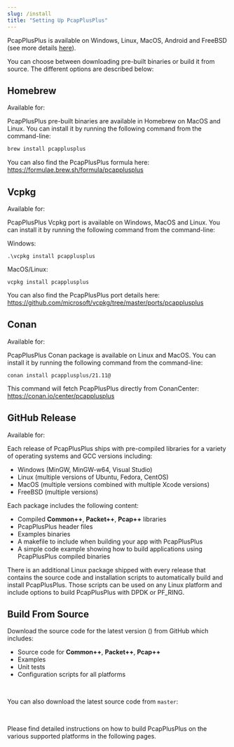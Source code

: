 ```yaml
---
slug: /install
title: "Setting Up PcapPlusPlus"
---
```



PcapPlusPlus is available on <ImageWithBaseUrl src="/img/os-logos/logo-windows.png" width="24" title="Windows"/> Windows, <ImageWithBaseUrl src="/img/os-logos/logo-linux.png" width="24" title="Linux"/> Linux, <ThemedImageWithBaseUrl srcLight="/img/os-logos/logo-apple.png" srcDark="/img/os-logos/logo-apple-dark.png" width="24" title="MacOS"/> MacOS, <ImageWithBaseUrl src="/img/os-logos/logo-android.png" width="24" title="Android"/> Android and <ImageWithBaseUrl src="/img/os-logos/logo-freebsd.png" width="24" title="FreeBSD"/> FreeBSD (see more details [here](./platforms)).

<p><ReleaseButtonLink/></p>

You can choose between downloading pre-built binaries or build it from source. The different options are described below:

<TOCInline toc={toc} maxHeadingLevel={2} />

## Homebrew

Available for: <ThemedImageWithBaseUrl srcLight="/img/os-logos/logo-apple.png" srcDark="/img/os-logos/logo-apple-dark.png" width="24" title="MacOS"/> <ImageWithBaseUrl src="/img/os-logos/logo-linux.png" alt="drawing" width="24" title="Linux"/>

PcapPlusPlus pre-built binaries are available in Homebrew on MacOS and Linux. You can install it by running the following command from the command-line:

```bash
brew install pcapplusplus
```

You can also find the PcapPlusPlus formula here: <https://formulae.brew.sh/formula/pcapplusplus>

## Vcpkg

Available for: <ImageWithBaseUrl src="/img/os-logos/logo-windows.png" alt="drawing" width="24" title="Windows"/> <ImageWithBaseUrl src="/img/os-logos/logo-linux.png" alt="drawing" width="24" title="Linux"/> <ThemedImageWithBaseUrl srcLight="/img/os-logos/logo-apple.png" srcDark="/img/os-logos/logo-apple-dark.png" width="24" title="MacOS"/>

PcapPlusPlus Vcpkg port is available on Windows, MacOS and Linux. You can install it by running the following command from the command-line:

Windows:

```text
.\vcpkg install pcapplusplus
```

MacOS/Linux:

```text
vcpkg install pcapplusplus
```

You can also find the PcapPlusPlus port details here: <https://github.com/microsoft/vcpkg/tree/master/ports/pcapplusplus>

## Conan

Available for: <ImageWithBaseUrl src="/img/os-logos/logo-linux.png" alt="drawing" width="24" title="Linux"/> <ThemedImageWithBaseUrl srcLight="/img/os-logos/logo-apple.png" srcDark="/img/os-logos/logo-apple-dark.png" width="24" title="MacOS"/>

PcapPlusPlus Conan package is available on Linux and MacOS. You can install it by running the following command from the command-line:

```text
conan install pcapplusplus/21.11@
```

This command will fetch PcapPlusPlus directly from ConanCenter: <https://conan.io/center/pcapplusplus>

## GitHub Release

Available for: <ImageWithBaseUrl src="/img/os-logos/logo-windows.png" alt="drawing" width="24" title="Windows"/> <ImageWithBaseUrl src="/img/os-logos/logo-linux.png" alt="drawing" width="24" title="Linux"/> <ThemedImageWithBaseUrl srcLight="/img/os-logos/logo-apple.png" srcDark="/img/os-logos/logo-apple-dark.png" width="24" title="MacOS"/> <ImageWithBaseUrl src="/img/os-logos/logo-freebsd.png" alt="drawing" width="24" title="FreeBSD"/> <ImageWithBaseUrl src="/img/os-logos/logo-android.png" alt="drawing" width="24" title="Android"/>

<p><ReleaseButtonLink/></p>

Each release of PcapPlusPlus ships with pre-compiled libraries for a variety of operating systems and GCC versions including:

- Windows (MinGW, MinGW-w64, Visual Studio)
- Linux (multiple versions of Ubuntu, Fedora, CentOS)
- MacOS (multiple versions combined with multiple Xcode versions)
- FreeBSD (multiple versions)

Each package includes the following content:

- Compiled __Common++__, __Packet++__, __Pcap++__ libraries
- PcapPlusPlus header files
- Examples binaries
- A makefile to include when building your app with PcapPlusPlus
- A simple code example showing how to build applications using PcapPlusPlus compiled binaries

There is an additional Linux package shipped with every release that contains the source code and installation scripts to automatically build and install PcapPlusPlus. Those scripts can be used on any Linux platform and include options to build PcapPlusPlus with DPDK or PF_RING.

## Build From Source

Download the source code for the latest version (__<ConstVal value={getRelease()}/>__) from GitHub which includes:

- Source code for __Common++__, __Packet++__, __Pcap++__
- Examples
- Unit tests
- Configuration scripts for all platforms

<p>
  <ButtonLink text={"Download " + getRelease() + " zip format"} link={getReleaseZipURL()} />
  &nbsp;
  <ButtonLink text={"Download " + getRelease() + " tar.gz format"} link={getReleaseTarURL()} />
</p>

You can also download the latest source code from `master`:

<p>
  <ButtonLink text={"Download master zip format"} link={getSourceCodeZipURL()}/>
  &nbsp;
  <ButtonLink text={"Download master tar.gz format"} link={getSourceCodeTarURL()}/>
</p>

Please find detailed instructions on how to build PcapPlusPlus on the various supported platforms in the following pages.
